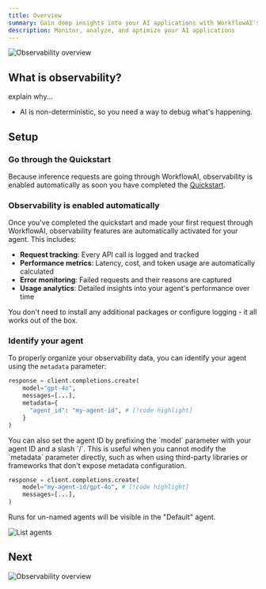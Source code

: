 ```yaml
---
title: Overview
summary: Gain deep insights into your AI applications with WorkflowAI's observability tools. Learn how to automatically monitor, analyze, and optimize your agents' performance from the moment you start.
description: Monitor, analyze, and optimize your AI applications
---
```



![Observability overview](</images/observability/header.png>)

## What is observability?

explain why...
- AI is non-deterministic, so you need a way to debug what's happening.

## Setup

<Steps>
<Step>

### Go through the Quickstart

Because inference requests are going through WorkflowAI, observability is enabled automatically as soon you have completed the [Quickstart](/docs/quickstarts).

</Step>

<Step>

### Observability is enabled automatically

Once you've completed the quickstart and made your first request through WorkflowAI, observability features are automatically activated for your agent. This includes:

- **Request tracking**: Every API call is logged and tracked
- **Performance metrics**: Latency, cost, and token usage are automatically calculated
- **Error monitoring**: Failed requests and their reasons are captured
- **Usage analytics**: Detailed insights into your agent's performance over time

You don't need to install any additional packages or configure logging - it all works out of the box.

</Step>

<Step>

### Identify your agent

To properly organize your observability data, you can identify your agent using the `metadata` parameter:

```python
response = client.completions.create(
    model="gpt-4o",
    messages=[...],
    metadata={
      "agent_id": "my-agent-id", # [!code highlight]
    }
)
```

<Callout type="info">
You can also set the agent ID by prefixing the `model` parameter with your agent ID and a slash `/`. This is useful when you cannot modify the `metadata` parameter directly, such as when using third-party libraries or frameworks that don't expose metadata configuration.
</Callout>

```python
response = client.completions.create(
    model="my-agent-id/gpt-4o", # [!code highlight]
    messages=[...],
)
```

<Callout type="info">
  Runs for un-named agents will be visible in the "Default" agent.
</Callout>

</Step>
</Steps>

![List agents](</images/observability/list-agents.png>)

## Next

![Observability overview](</images/observability/overview.png>)
